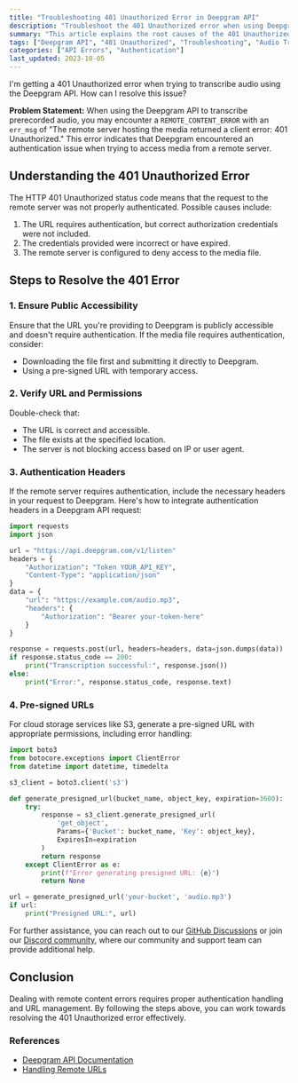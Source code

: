 ```yaml
---
title: "Troubleshooting 401 Unauthorized Error in Deepgram API"
description: "Troubleshoot the 401 Unauthorized error when using Deepgram's speech-to-text API to transcribe audio."
summary: "This article explains the root causes of the 401 Unauthorized error when using Deepgram's API and provides steps to resolve it, ensuring that the media URL is publicly accessible and authentication credentials are correct."
tags: ["Deepgram API", "401 Unauthorized", "Troubleshooting", "Audio Transcription"]
categories: ["API Errors", "Authentication"]
last_updated: 2023-10-05
---
```


<CommunityQuestion>I'm getting a 401 Unauthorized error when trying to transcribe audio using the Deepgram API. How can I resolve this issue?</CommunityQuestion>

**Problem Statement:** When using the Deepgram API to transcribe prerecorded audio, you may encounter a `REMOTE_CONTENT_ERROR` with an `err_msg` of "The remote server hosting the media returned a client error: 401 Unauthorized." This error indicates that Deepgram encountered an authentication issue when trying to access media from a remote server.

## Understanding the 401 Unauthorized Error

The HTTP 401 Unauthorized status code means that the request to the remote server was not properly authenticated. Possible causes include:

1. The URL requires authentication, but correct authorization credentials were not included.
2. The credentials provided were incorrect or have expired.
3. The remote server is configured to deny access to the media file.

## Steps to Resolve the 401 Error

### 1. Ensure Public Accessibility

Ensure that the URL you're providing to Deepgram is publicly accessible and doesn't require authentication. If the media file requires authentication, consider:

- Downloading the file first and submitting it directly to Deepgram.
- Using a pre-signed URL with temporary access.

### 2. Verify URL and Permissions

Double-check that:

- The URL is correct and accessible.
- The file exists at the specified location.
- The server is not blocking access based on IP or user agent.

### 3. Authentication Headers

If the remote server requires authentication, include the necessary headers in your request to Deepgram. Here's how to integrate authentication headers in a Deepgram API request:

```python
import requests
import json

url = "https://api.deepgram.com/v1/listen"
headers = {
    "Authorization": "Token YOUR_API_KEY",
    "Content-Type": "application/json"
}
data = {
    "url": "https://example.com/audio.mp3",
    "headers": {
        "Authorization": "Bearer your-token-here"
    }
}

response = requests.post(url, headers=headers, data=json.dumps(data))
if response.status_code == 200:
    print("Transcription successful:", response.json())
else:
    print("Error:", response.status_code, response.text)
```

### 4. Pre-signed URLs

For cloud storage services like S3, generate a pre-signed URL with appropriate permissions, including error handling:

```python
import boto3
from botocore.exceptions import ClientError
from datetime import datetime, timedelta

s3_client = boto3.client('s3')

def generate_presigned_url(bucket_name, object_key, expiration=3600):
    try:
        response = s3_client.generate_presigned_url(
            'get_object',
            Params={'Bucket': bucket_name, 'Key': object_key},
            ExpiresIn=expiration
        )
        return response
    except ClientError as e:
        print(f"Error generating presigned URL: {e}")
        return None

url = generate_presigned_url('your-bucket', 'audio.mp3')
if url:
    print("Presigned URL:", url)
```

For further assistance, you can reach out to our [GitHub Discussions](https://github.com/orgs/deepgram/discussions) or join our [Discord community](https://discord.gg/deepgram), where our community and support team can provide additional help.

## Conclusion

Dealing with remote content errors requires proper authentication handling and URL management. By following the steps above, you can work towards resolving the 401 Unauthorized error effectively.

### References

- [Deepgram API Documentation](/docs)
- [Handling Remote URLs](/docs/remote-urls)
